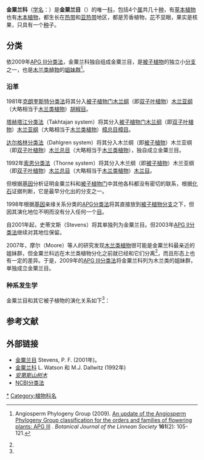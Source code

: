 {{Automatic taxobox
| taxon = Chloranthaceae
| image = Sarcandra_glabra2.jpg
| image_caption = [[草珊瑚|草珊瑚]] ''Sarcandra glabra'' 
| display parents=2
| parent_authority = [[R.Br.|R.Br.]], 1835
| authority = [[R.Br.|R.Br.]] ex [[Sims|Sims]], 1820
| subdivision_ranks = [[屬|屬]]
| subdivision = 
* [[蛔形蘭屬|蛔形蘭屬]] ''Ascarina''
* [[金粟蘭屬|金粟蘭屬]] ''Chloranthus'' 
* [[雪香蘭屬|雪香蘭屬]] ''Hedyosmum'' 
* [[草珊瑚屬|草珊瑚屬]] ''Sarcandra''
}}

'''金粟兰科'''（[[学名|学名]]：{{lang|la|Chloranthaceae}}）是'''金粟兰目'''（{{lang|la|Chloranthales}}）的唯一[[科_(生物)|科]]，包括4个[[属|属]]共几十[[种|种]]，有[[草本植物|草本植物]]也有[[木本植物|木本植物]]，都生长在[[热带|热带]]和[[亚热带|亚热带]]地区，都是芳香植物，[[花|花]]不显眼，果实是核果，只具有一个[[种|种]]子。

==分类==
依2009年[[APG_III分类法|APG III分类法]]，金粟兰科独自组成金粟兰目，是[[被子植物|被子植物]]的独立小[[分支|分支]]之一，也是[[木兰类植物|木兰类植物]]的[[姐妹群|姐妹群]]<ref name="apgiii">{{en}}Angiosperm Phylogeny Group (2009). [http://www3.interscience.wiley.com/journal/122630309/abstract An update of the Angiosperm Phylogeny Group classification for the orders and families of flowering plants: APG III] {{Webarchive|url=https://wayback.archive-it.org/all/20170525104318/http://onlinelibrary.wiley.com/doi/10.1111/j.1095-8339.2009.00996.x/abstract |date=2017-05-25 }}. ''Botanical Journal of the Linnean Society'' '''161'''(2): 105-121.</ref>。

===沿革===
1981年[[克朗奎斯特分类法|克朗奎斯特分类法]]将其分入[[被子植物门|被子植物门]][[木兰纲|木兰纲]]（即[[双子叶植物|双子叶植物]]）[[木兰亚纲|木兰亚纲]]（大略相当于[[木兰类植物|木兰类植物]]）[[胡椒目|胡椒目]]。

[[塔赫塔江分类法|塔赫塔江分类法]]（Takhtajan system）将其分入[[被子植物门|被子植物门]][[木兰纲|木兰纲]]（即[[双子叶植物|双子叶植物]]）[[木兰亚纲|木兰亚纲]]（大略相当于[[木兰类植物|木兰类植物]]）[[樟总目|樟总目]][[樟目|樟目]]。

[[达尔格林分类法|达尔格林分类法]]（Dahlgren system）将其分入木兰纲（即[[被子植物|被子植物]]）木兰亚纲（即[[双子叶植物|双子叶植物]]）[[木兰总目|木兰总目]]（大略相当于[[木兰类植物|木兰类植物]]），独自成立金粟兰目。

1992年[[索恩分类法|索恩分类法]]（Thorne system）将其分入木兰纲（即[[被子植物|被子植物]]）木兰亚纲（即[[双子叶植物|双子叶植物]]）[[木兰总目|木兰总目]]（大略相当于[[木兰类植物|木兰类植物]]）[[木兰目|木兰目]]。

但根据[[基因|基因]]分析证明金粟兰科和[[被子植物门|被子植物门]]中其他各科都没有密切的联系，根据[[化石|化石]]证据判断，它是最早分化出的分支之一。

1998年根据[[基因|基因]]亲缘关系分类的[[APG分类法|APG分类法]]将其直接放到[[被子植物分支|被子植物分支]]之下，但因其演化地位不明而没有分入任何一个[[目_(生物)|目]]。

自2001年起，史蒂文斯（Stevens）将其单独列为金粟兰目。但2003年[[APG_II分类法|APG II分类法]]继续对其地位保留。

2007年，摩尔（Moore）等人的研究发现[[木兰类植物|木兰类植物]]很可能是金粟兰科最亲近的姐妹群，但金粟兰科远在木兰类植物分化之前就已经和它们分离<ref name="apgiii"/>，而且形态上也有一定的差异。于是，2009年的[[APG_III分类法|APG III分类法]]将金粟兰科列为木兰类的姐妹群，单独成立金粟兰目。

===种系发生学===
金粟兰目和其它被子植物的演化关系如下<ref name="apgiii"/>：
{{简略被子植物支序分类法}}

==参考文献==
{{reflist}}

==外部链接==
{{维基物种|Chloranthales|金粟兰目}}
{{维基物种|Chloranthaceae}}
{{commons category|Chloranthales|金粟兰目}}
{{commons category|Chloranthaceae}}
*[http://www.mobot.org/MOBOT/Research/APweb/orders/chloranthalesweb.htm#Chloranthales 金粟兰目] {{Wayback|url=http://www.mobot.org/MOBOT/Research/APweb/orders/chloranthalesweb.htm#Chloranthales |date=20061011020736 }} Stevens, P. F. (2001年)。
* [https://web.archive.org/web/20060426145455/http://delta-intkey.com/angio/www/chlorant.htm 金粟兰科]  L. Watson 和 M.J. Dallwitz (1992年)
* [http://www.efloras.org/florataxon.aspx?flora_id=201&taxon_id=10187 ''安第斯山树木''] {{Wayback|url=http://www.efloras.org/florataxon.aspx?flora_id=201&taxon_id=10187 |date=20060902052225 }}
* [http://www.ncbi.nlm.nih.gov/Taxonomy/Browser/wwwtax.cgi?mode=Tree&id=16737&lvl=3&lin=f&keep=1&srchmode=1&unlock NCBI分类法] {{Wayback|url=http://www.ncbi.nlm.nih.gov/Taxonomy/Browser/wwwtax.cgi?mode=Tree&id=16737&lvl=3&lin=f&keep=1&srchmode=1&unlock |date=20030428115301 }}
{{Taxonbar|from=Q133208}}

[[Category:金粟兰科|*]]
[[Category:植物科名|Category:植物科名]]